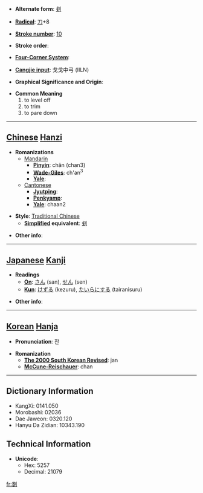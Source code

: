 * '''Alternate form''': [[刬]]

* '''[[Wiktionary:Chinese radical index| Radical]]''': [[Wiktionary:Chinese radical index 刀|刀]]+8

* '''[[Wiktionary:Chinese total strokes index|Stroke number]]''': [[Wiktionary:Chinese total strokes index 10|10]]

* '''Stroke order''': 

* '''[[Wiktionary:Chinese four corner index|Four-Corner System]]''': 

* '''[[Wiktionary:Chinese Cangjie index|Cangjie input]]''': 戈戈中弓 (IILN)

* '''Graphical Significance and Origin''': 

* '''Common Meaning'''
*#to level off
*# to trim
*# to pare down


----

== [[Chinese]] [[Hanzi]] ==

* '''Romanizations'''
** [[Mandarin]]
*** '''[[Pinyin]]''': chǎn (chan3)
*** '''[[Wade-Giles]]''': ch'an<sup>3</sup>
*** '''[[Yale]]''': 
**[[Cantonese]]
***'''[[Jyutping]]''':
***'''[[Penkyamp]]''': 
***'''[[Yale]]''': chaan2

* '''Style''': [[Traditional Chinese]] 
** '''[[Simplified Chinese|Simplified]] equivalent''': [[刬]]

* '''Other info''': 

----

== [[Japanese]] [[Kanji]] ==

* '''Readings'''
** '''[[On]]''': [[さん]] (san), [[せん]] (sen)
** '''[[Kun]]''': [[けずる]] (kezuru), [[たいらにする]] (tairanisuru)

* '''Other info''':  

----

== [[Korean]] [[Hanja]] ==

* '''Pronunciation''': 잔

* '''Romanization'''
** '''[[The 2000 South Korean Revised Romanization|The 2000 South Korean Revised]]''': jan
** '''[[McCune-Reischauer]]''': chan

----

== Dictionary Information ==

* KangXi: 0141.050
* Morobashi: 02036
* Dae Jaweon: 0320.120
* Hanyu Da Zidian: 10343.190

== Technical Information ==

* '''Unicode''':
** Hex: 5257
** Decimal: 21079

[[fr:剗]]
